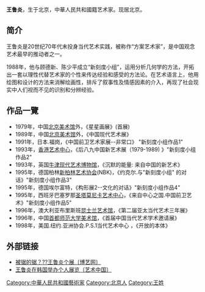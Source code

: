 
'''王鲁炎'''{{BD|1956年|||}}，生于北京，中華人民共和國籍艺术家。现居北京。

==简介==
王鲁炎是20世纪70年代末投身当代艺术实践，被称作“方案艺术家”，是中国观念艺术最早的推动者之一。

1988年，他与顾德新、陈少平成立“新刻度小组”，运用分析几何学的方法，开拓出一套以理性代替艺术家的个性来传达经验和感受的方法论。在艺术语言上，他用绘图和设计的方法来消解绘画性，排斥了叙事性及情感因素的介入，再现了社会现实中人们视而不见的识别和分辨经验。
==作品一覽==
*1979年，中国[[北京美术馆|北京美术馆]]外，《星星画展》(首展) 
*1989年，中国[[北京美术馆|北京美术馆]]外，《中国现代艺术展》
*1991年，日本.福岗，《中国前卫艺术家展--非常口》 "新刻度小组作品1"
*1993年，[[香港艺术中心|香港艺术中心]]，《后八九中国新艺术展（1979-1989) 》"新刻度小组作品2"
*1993年，英国[[牛津现代艺术博物馆|牛津现代艺术博物馆]]，《沉默的能量: 来自中国的新艺术》
*1995年，德国柏林[[新柏林艺术协会|新柏林艺术协会]](NBK)，《约克尔.与"新刻度小组" 的对话》"新刻度小组作品3"
*1995年，德国埃尔富特，《构形展2--文化的对话》"新刻度小组作品4"
*1995年，西班牙巴塞罗那[[圣塔莫尼卡艺术中心|圣塔莫尼卡艺术中心]]，《来自中心之国.中国前卫艺术》"新刻度小组作品5"
*1996年，澳大利亚布里斯班[[昆士兰艺术馆|昆士兰艺术馆]]，《第二届亚太当代艺术三年展》
*1996年，中国[[首都师范大学美术馆|首都师范大学美术馆]]，《首届中国当代艺术学术邀请展》
*1998年，美国.纽约.亚洲协会.P.S.1当代艺术中心 ，《开放的本体》

==外部链接==
* [https://web.archive.org/web/20080225214930/http://www.boyie.com/article/2007/09/772.html 被锯的锯？??王鲁炎个展〔博艺网〕]
* [http://art.china.cn/huihua/2010-09/21/content_3736974.htm 王鲁炎在韩国举办个人展览〔艺术中国〕] {{Wayback|url=http://art.china.cn/huihua/2010-09/21/content_3736974.htm |date=20160304131817 }}

[[Category:中華人民共和國藝術家|Category:中華人民共和國藝術家]]
[[Category:北京人|Category:北京人]]
[[Category:王姓|Category:王姓]]
